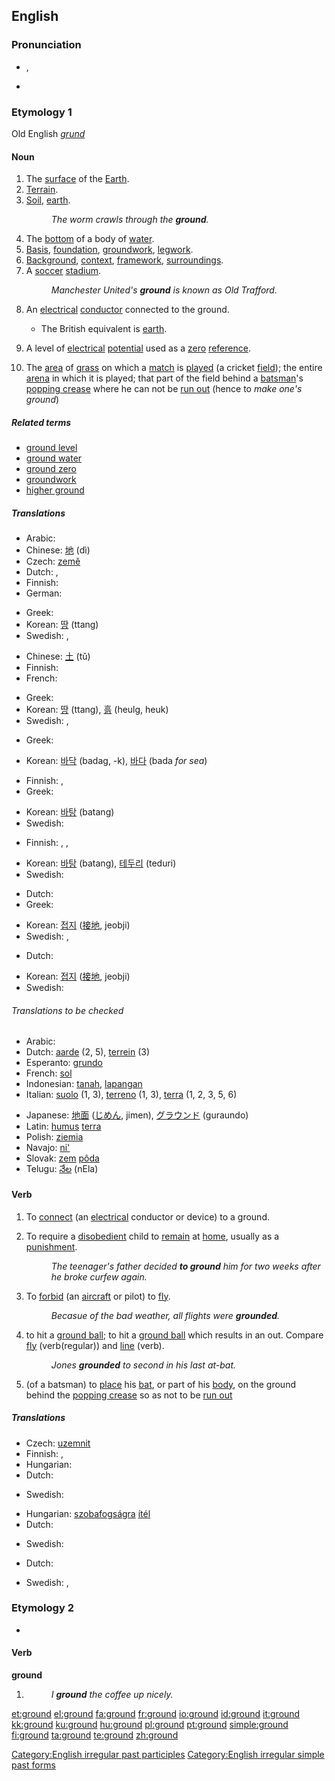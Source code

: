 ==English==

{{rank|followed|fear|evening|428|ground|understand|fine|law}}
{{wikipedia}}

===Pronunciation===
* {{IPA|/'gɹaʊnd/}}, {{SAMPA|/"graUnd/}}
* {{audio|en-us-ground.ogg|Audio (US)}}

===Etymology 1===
Old English ''[[grund]]''

====Noun====
{{en-noun}}

# The [[surface]] of the [[Earth]].
# [[terrain|Terrain]].
# [[soil|Soil]], [[earth]].
#: ''The worm crawls through the '''ground'''.''
# The [[bottom]] of a body of [[water]].
# [[basis|Basis]], [[foundation]], [[groundwork]], [[legwork]].
# [[background|Background]], [[context]], [[framework]], [[surrounding]]s.
# A [[soccer]] [[stadium]].
#: ''Manchester United's '''ground''' is known as Old Trafford.''
# {{US}} An [[electrical]] [[conductor]] connected to the ground.
#* The British equivalent is [[earth]].
# {{US}} A level of [[electrical]] [[potential]] used as a [[zero]] [[reference]].
# {{cricket}} The [[area]] of [[grass]] on which a [[match]] is [[played]] (a cricket [[field]]); the entire [[arena]] in which it is played; that part of the field behind a [[batsman]]'s [[popping crease]] where he can not be [[run out]] (hence to ''make one's ground'')

=====Related terms=====
* [[ground level]]
* [[ground water]]
* [[ground zero]]
* [[groundwork]]
* [[higher ground]]

=====Translations=====
{{trans-top|The surface of the Earth}}
* Arabic: {{Arab|[[أرض]]}} {{IPAchar|(’arɖ)}} {{f}}
* Chinese: [[地]] (dì)
* Czech: [[země]] {{f}}
* Dutch: {{t+|nl|grond|m}}, {{t+|nl|bodem|m}}
* Finnish: {{t-|fi|maanpinta}}
* German: {{t-|de|Erdboden|m}}
{{trans-mid}}
* Greek: {{t+|el|έδαφος|n|sc=Grek}}
* Korean: [[땅]] (ttang)
* Swedish: {{t-|sv|backe|c}}, {{t+|sv|mark|c}}
{{trans-bottom}}

{{trans-top|Soil, earth}}
* Chinese: [[土]] (tǔ)
* Finnish: {{t-|fi|maaperä}}
* French: {{t+|fr|terre|f}}
{{trans-mid}}
* Greek: {{t+|el|έδαφος|n|sc=Grek}}
* Korean: [[땅]] (ttang), [[흙]] (heulg, heuk)
* Swedish: {{t+|sv|jord|c}}, {{t+|sv|mark|c}}
{{trans-bottom}}

{{trans-top|The bottom of a body of water}}
* Greek: {{t-|el|βυθός|m|sc=Grek}}
{{trans-mid}}
* Korean: [[바닥]] (badag, -k), [[바다]] (bada ''for sea'')
{{trans-bottom}}

{{trans-top|Basis, foundation, groundwork}}
* Finnish: {{t-|fi|peruste}}, {{t+|fi|syy}}
* Greek: {{t+|el|έδαφος|n|sc=Grek}}
{{trans-mid}}
* Korean: [[바탕]] (batang)
* Swedish: {{t+|sv|grund|c}}
{{trans-bottom}}

{{trans-top|Background, context, framework, surroundings}}
* Finnish: {{t-|fi|puitteet|p}}, {{t-|fi|kehys|s}}, {{t-|fi|runko|s}}
{{trans-mid}}
* Korean: [[바탕]] (batang), [[테두리]] (teduri)
* Swedish: {{t-|sv|bakgrund|c}}
{{trans-bottom}}

{{trans-top|Electrical conductor connected to point of zero potential}}
* Dutch: {{t-|nl|aarding|f}}
* Greek: {{t-|el|γείωση|f|sc=Grek}}
{{trans-mid}}
* Korean: [[접지]] ([[接]][[地]], jeobji)
* Swedish: {{t+|sv|jord|c}}, {{t-|sv|jordledare|c}}
{{trans-bottom}}

{{trans-top|Electrical point of zero potential}}
* Dutch: {{t-|nl|neuter|m}}
{{trans-mid}}
* Korean: [[접지]] ([[接]][[地]], jeobji)
* Swedish: {{t+|sv|jord|c}}
{{trans-bottom}}

======Translations to be checked======
{{trans-top|Translations to be checked}}
* Arabic: {{Arab|[[ارض|أرض]]}} {{IPAchar|(’arɖ)}} {{f}}
* Dutch: [[aarde]] {{f}} (2, 5), [[terrein]] {{n}} (3)
* Esperanto: [[grundo]]
* French: [[sol]] {{m}}
* Indonesian: [[tanah]], [[lapang|lapangan]]
* Italian: [[suolo]] {{m}} (1, 3), [[terreno]] {{m}} (1, 3), [[terra]] {{f}} (1, 2, 3, 5, 6)
{{trans-mid}}
* Japanese: [[地面]] ([[じめん]], jimen), [[グラウンド]] (guraundo)
* Latin: [[humus]] {{f}} [[terra]] {{f}}
* Polish: [[ziemia]] {{f}}
* Navajo: [[ni']]
* Slovak: [[zem]] [[pôda]]
* Telugu: [[నేల]] (nEla)
{{trans-bottom}}

====Verb====
{{en-verb}}

# To [[connect]] (an [[electrical]] conductor or device) to a ground.
# {{transitive}} To require a [[disobedient]] child to [[remain]] at [[home]], usually as a [[punishment]].
#: ''The teenager's father decided '''to ground''' him for two weeks after he broke curfew again.''
# {{transitive}} To [[forbid]] (an [[aircraft]] or pilot) to [[fly]].
#: ''Becasue of the bad weather, all flights were '''grounded'''.''
# {{baseball}} to hit a [[ground ball]]; to hit a [[ground ball]] which results in an out.  Compare [[fly]] (verb(regular)) and [[line]] (verb).
#: ''Jones '''grounded''' to second in his last at-bat.''
# {{cricket}} (of a batsman) to [[place]] his [[bat]], or part of his [[body]], on the ground behind the [[popping crease]] so as not to be [[run out]]

=====Translations=====
{{trans-top|To connect an electrical conductor}}
* Czech: [[uzemnit]]
* Finnish: {{t-|fi|maattaa}}, {{t-|fi|maadoittaa}}
* Hungarian: {{t-|hu|leföldel}}
* Dutch: {{t-|nl|aarden}}
{{trans-mid}}
* Swedish: {{t-|sv|jorda}}
{{trans-bottom}}

{{trans-top|To require a child to remain at home}}
* Hungarian: [[szobafogság]]ra [[ítél]]
* Dutch: {{t-|nl|huisarrest geven}}
{{trans-mid}}
* Swedish: {{t-|sv|ge husarrest}}
{{trans-bottom}}

{{trans-top|To forbid an aircraft or pilot to fly}}
* Dutch: {{t-|nl|vliegverbod opleggen}}
{{trans-mid}}
* Swedish: {{t|sv|belägga med flygförbud}}, {{t-|sv|ställa på marken}}
{{trans-bottom}}

===Etymology 2===
* {{inflected form of|grind}}

====Verb====
'''ground'''

# {{past of|[[grind]]}}
#: ''I '''ground''' the coffee up nicely.''

<!--this belongs on the page for "grind"=====Translations to be checked=====
{{checktrans}}
* Dutch: [[maalde]], [[maalden]], [[gemalen]]
* French: [[moulu]]
* Igbo:[[ala]]-->

[[Category:English irregular past participles]]
[[Category:English irregular simple past forms]]

[[et:ground]]
[[el:ground]]
[[fa:ground]]
[[fr:ground]]
[[io:ground]]
[[id:ground]]
[[it:ground]]
[[kk:ground]]
[[ku:ground]]
[[hu:ground]]
[[pl:ground]]
[[pt:ground]]
[[simple:ground]]
[[fi:ground]]
[[ta:ground]]
[[te:ground]]
[[zh:ground]]